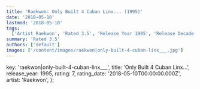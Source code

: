 ```yaml
---
title: 'Raekwon: Only Built 4 Cuban Linx... (1995)'
date: '2018-05-10'
lastmod: '2018-05-10'
tags:
  ['Artist Raekwon', 'Rated 3.5', 'Release Year 1995', 'Release Decade 1990']
summary: 'Rated 3.5'
authors: ['default']
images: ['/content/images/raekwon|only-built-4-cuban-linx___.jpg']
---
```


  key: 'raekwon|only-built-4-cuban-linx___',
  title: 'Only Built 4 Cuban Linx...',
  release_year: 1995,
  rating: 7,
  rating_date: '2018-05-10T00:00:00.000Z',
  artist: 'Raekwon',
};

<MusicRating data={data} />
